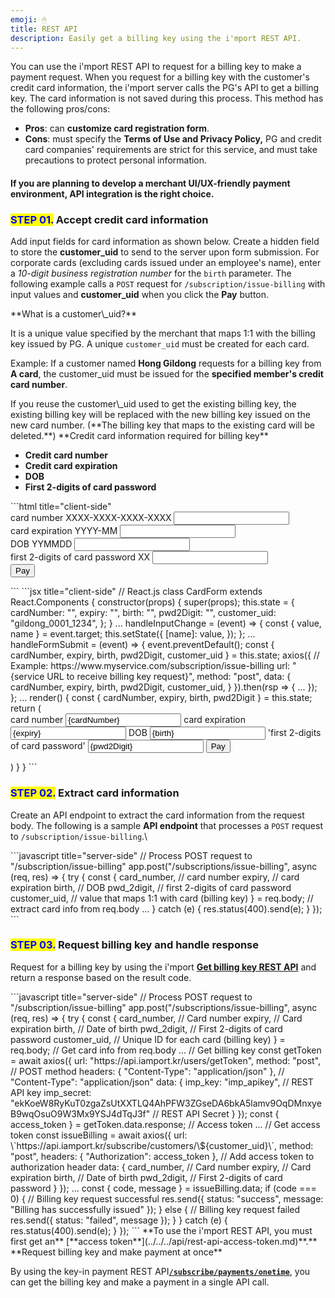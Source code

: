 ```yaml
---
emoji: 🖱
title: REST API
description: Easily get a billing key using the i'mport REST API.
---
```





You can use the i'mport REST API to request for a billing key to make a payment request. When you request for a billing key with the customer's credit card information, the i'mport server calls the PG's API to get a billing key. The card information is not saved during this process. This method has the following pros/cons:

* **Pros**: can **customize card registration form**.
* **Cons**: must specify the **Terms of Use and Privacy Policy,** PG and credit card companies' requirements are strict for this service, and must take precautions to protect personal information.

#### If you are planning to develop a merchant UI/UX-friendly payment environment, API integration is the right choice.

### <mark style="color:blue;">**STEP 01.**</mark> Accept credit card information

Add input fields for card information as shown below. Create a hidden field to store the **customer\_uid** to send to the server upon form submission. For corporate cards (excluding cards issued under an employee's name), enter a _10-digit business registration number_ for the `birth` parameter. The following example calls a `POST` request for `/subscription/issue-billing` with input values and **customer\_uid** when you click the **Pay** button.

<Hint style="info">
**What is a customer\_uid?**

It is a unique value specified by the merchant that maps 1:1 with the billing key issued by PG. A unique `customer_uid` must be created for each card.

Example: If a customer named **Hong Gildong** requests for a billing key from **A card**, the customer\_uid must be issued for the **specified member's credit card number**.

</Hint>

<Hint style="danger">
If you reuse the customer\_uid used to get the existing billing key, the existing billing key will be replaced with the new billing key issued on the new card number. (**The billing key that maps to the existing card will be deleted.**)

</Hint>

<Hint style="info">
**Credit card information required for billing key**

* **Credit card number**
* **Credit card expiration**
* **DOB**
* **First 2-digits of card password**

</Hint>

<Tabs>
<Tab title="HTML">
```html title="client-side"
<form action="{service URL to receive billing key request}", method="post">
  <!--Example: https://www.myservice.com/subscription/issue-billing-->
    <div>
        <label for="card_number">card number XXXX-XXXX-XXXX-XXXX</label>
        <input id="card_number" type="text" name="card_number">
    </div>
    <div>
        <label for="expiry">card expiration YYYY-MM</label>
        <input id="expiry" type="text" name="expiry">
    </div>
    <div>
        <label for="birth">DOB YYMMDD</label>
        <input id="birth" type="text" name="birth">
    </div>
    <div>
        <label for="pwd_2digit">first 2-digits of card password XX</label>
        <input id="pwd_2digit" type="text" name="pwd_2digit">
    </div>
    <input hidden type="text" value="gildong_0001_1234" name="customer_uid">
    <input type="submit" value="Pay">
  </form>
```


</Tab>

<Tab title="React.js">
```jsx title="client-side"
// React.js
  class CardForm extends React.Components {
    constructor(props) {
      super(props);
      this.state = {
        cardNumber: "",
        expiry: "",
        birth: "",
        pwd2Digit: "",
        customer_uid: "gildong_0001_1234",
      };
    }
    ...
    handleInputChange = (event) => {
      const { value, name } = event.target;
      this.setState({
        [name]: value,
      });
    };
    ...
    handleFormSubmit = (event) => {
      event.preventDefault();
      const { cardNumber, expiry, birth, pwd2Digit, customer_uid } = this.state;
      axios({
        // Example: https://www.myservice.com/subscription/issue-billing
        url: "{service URL to receive billing key request}", 
        method: "post",
        data: {
          cardNumber,
          expiry,
          birth,
          pwd2Digit,
          customer_uid,
        }
      }).then(rsp => {
        ...
      });
    };
    ...
    render() {
      const { cardNumber, expiry, birth, pwd2Digit } = this.state;
      return (
        <form onSubmit={this.handleFormSubmit}>
          <label>
            card number
            <input type="text" name="cardNumber" value={cardNumber} onChange={this.handleInputChange} />
          </label>
          <label>
            card expiration
            <input type="text" name="expiry" value={expiry} onChange={this.handleInputChange} />
          </label>
          <label>
            DOB
            <input type="text" name="birth" value={birth} onChange={this.handleInputChange} />
          </label>
          <label>
            'first 2-digits of card password'
            <input type="text" name="pwd2Digit" value={pwd2Digit} onChange={this.handleInputChange} />
          </label>
          <input type="submit" value="Pay" />
        </form>
      )
    }
  }
```


</Tab>
</Tabs>

<Codepen user="chaiport" slug="mdpWYqg" />

### <mark style="color:blue;">**STEP 02.**</mark> Extract card information

Create an API endpoint to extract the card information from the request body. The following is a sample **API endpoint** that processes a `POST` request to `/subscription/issue-billing`.\


<Tabs>
<Tab title="Node.js">
```javascript title="server-side"
// Process POST request to "/subscription/issue-billing"
  app.post("/subscriptions/issue-billing", async (req, res) => {
    try {
      const {
        card_number, // card number
        expiry, // card expiration
        birth, // DOB
        pwd_2digit, // first 2-digits of card password
        customer_uid, // value that maps 1:1 with card (billing key)
      } = req.body; // extract card info from req.body
      ...
    } catch (e) {
      res.status(400).send(e);
    }
  });
```


</Tab>
</Tabs>

### <mark style="color:blue;">**STEP 03.**</mark>  Request billing key and handle response

Request for a billing key by using the i'mport [**Get billing key REST API**](../../../api/api/) and return a response based on the result code.

<Tabs>
<Tab title="Node.js">
```javascript title="server-side"
    // Process POST request to "/subscription/issue-billing"
    app.post("/subscriptions/issue-billing", async (req, res) => {
      try {
        const {
          card_number, // Card number
          expiry, // Card expiration
          birth, // Date of birth
          pwd_2digit, // First 2-digits of card password
          customer_uid, // Unique ID for each card (billing key)
        } = req.body; // Get card info from req.body
        ...
        // Get billing key
        const getToken = await axios({
          url: "https://api.iamport.kr/users/getToken",
          method: "post", // POST method
          headers: { "Content-Type": "application/json" }, // "Content-Type": "application/json"
          data: {
            imp_key: "imp_apikey", // REST API key
            imp_secret: "ekKoeW8RyKuT0zgaZsUtXXTLQ4AhPFW3ZGseDA6bkA5lamv9OqDMnxyeB9wqOsuO9W3Mx9YSJ4dTqJ3f" // REST API Secret
          }
        });
        const { access_token } = getToken.data.response; // Access token
        ...
        // Get access token
        const issueBilling = await axios({
          url: \`https://api.iamport.kr/subscribe/customers/\${customer_uid}\`,
          method: "post",
          headers: { "Authorization": access_token }, // Add access token to authorization header
          data: {
            card_number, // Card number
            expiry, // Card expiration
            birth, // Date of birth
            pwd_2digit, // First 2-digits of card password
          }
        });
        ...
        const { code, message } = issueBilling.data;
        if (code === 0) { // Billing key request successful
          res.send({ status: "success", message: "Billing has successfully issued" });
        } else { // Billing key request failed
          res.send({ status: "failed", message });
        }
      } catch (e) {
        res.status(400).send(e);
      }
    });
```


</Tab>
</Tabs>

<Hint style="success">
**To use the i'mport REST API, you must first get an** [**access token**](../../../api/rest-api-access-token.md)**.**

</Hint>

<Hint style="info">
**Request billing key and make payment at once**

By using the key-in payment REST API[**`/subscribe/payments/onetime`**](../../../api/api/), you can get the billing key and make a payment in a single API call.

</Hint>
